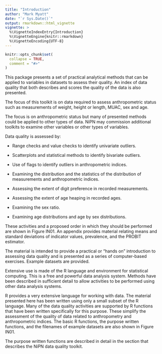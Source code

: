 ```yaml
---
title: "Introduction"
author: "Mark Myatt"
date: "`r Sys.Date()`"
output: rmarkdown::html_vignette
vignette: >
  %\VignetteIndexEntry{Introduction}
  %\VignetteEngine{knitr::rmarkdown}
  %\VignetteEncoding{UTF-8}
---
```


```r
knitr::opts_chunk$set(
  collapse = TRUE,
  comment = "#>"
)
```

This package presents a set of practical analytical methods that can be applied to variables in datasets to assess their quality. An index of data quality that both describes and scores the quality of the data is also presented.

The focus of this toolkit is on data required to assess anthropometric status such as measurements of weight, height or length, MUAC, sex and age.

The focus is on anthropometric status but many of presented methods could be applied to other types of data. NiPN may commission additional toolkits to examine other variables or other types of variables.

Data quality is assessed by:

* Range checks and value checks to identify univariate outliers.

* Scatterplots and statistical methods to identify bivariate outliers.

* Use of flags to identify outliers in anthropometric indices.

* Examining the distribution and the statistics of the distribution of measurements and anthropometric indices.

* Assessing the extent of digit preference in recorded measurements. 

* Assessing the extent of age heaping in recorded ages.

* Examining the sex ratio.

* Examining age distributions and age by sex distributions.

These activities and a proposed order in which they should be performed are shown in Figure IN01. An appendix provides material relating means and standard deviations of indicator values, prevalence, and the PROBIT estimator.

The material is intended to provide a practical or “hands on” introduction to assessing data quality and is presented as a series of computer-based exercises. Example datasets are provided.

Extensive use is made of the R language and environment for statistical computing. This is a free and powerful data analysis system. Methods have been described in sufficient detail to allow activities to be performed using other data analysis systems.

R provides a very extensive language for working with data. The material presented here has been written using only a small subset of the R language. Many of the data quality activities are supported by R functions that have been written specifically for this purpose. These simplify the assessment of the quality of data related to anthropometry and anthropometric indices. The basic R functions, the purpose written functions, and the filenames of example datasets are also shown in Figure IN01.

The purpose written functions are described in detail in the section that describes the NiPN data quality toolkit.
